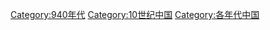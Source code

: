 [[Category:940年代|Category:940年代]]
[[Category:10世纪中国|Category:10世纪中国]]
[[Category:各年代中国|Category:各年代中国]]